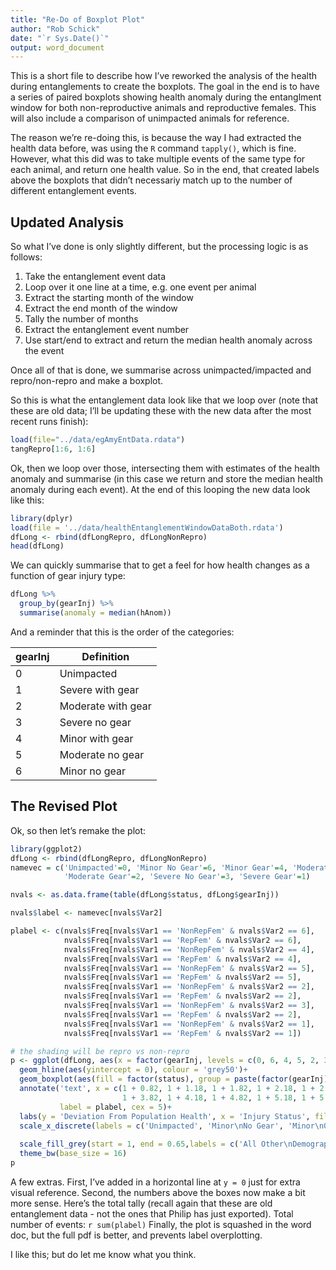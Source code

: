 ```yaml
---
title: "Re-Do of Boxplot Plot"
author: "Rob Schick"
date: "`r Sys.Date()`"
output: word_document
---
```


This is a short file to describe how I've reworked the analysis of the health during entanglements to create the boxplots. The goal in the end is to have a series of paired boxplots showing health anomaly during the entanglment window for both non-reproductive animals and reproductive females. This will also include a comparison of unimpacted animals for reference.

The reason we're re-doing this, is because the way I had extracted the health data before, was using the `R` command `tapply()`, which is fine. However, what this did was to take multiple events of the same type for each animal, and return one health value. So in the end, that created labels above the boxplots that didn't necessariy match up to the number of different entanglement events.

## Updated Analysis
So what I've done is only slightly different, but the processing logic is as follows:

1. Take the entanglement event data
2. Loop over it one line at a time, e.g. one event per animal
3. Extract the starting month of the window
4. Extract the end month of the window
5. Tally the number of months
6. Extract the entanglement event number
7. Use start/end to extract and return the median health anomaly across the event

Once all of that is done, we summarise across unimpacted/impacted and repro/non-repro and make a boxplot.

So this is what the entanglement data look like that we loop over (note that these are old data; I'll be updating these with the new data after the most recent runs finish):

```r
load(file="../data/egAmyEntData.rdata") 
tangRepro[1:6, 1:6]
```

Ok, then we loop over those, intersecting them with estimates of the health anomaly and summarise (in this case we return and store the median health anomaly during each event). At the end of this looping the new data look like this:

```r
library(dplyr)
load(file = '../data/healthEntanglementWindowDataBoth.rdata')
dfLong <- rbind(dfLongRepro, dfLongNonRepro)
head(dfLong)
```

We can quickly summarise that to get a feel for how health changes as a function of gear injury type:

```r
dfLong %>% 
  group_by(gearInj) %>% 
  summarise(anomaly = median(hAnom))
```

And a reminder that this is the order of the categories:

gearInj | Definition
-----------|----------
0 | Unimpacted
1 | Severe with gear
2 | Moderate with gear
3 | Severe no gear
4 | Minor with gear
5 | Moderate no gear
6 | Minor no gear

## The Revised Plot
Ok, so then let's remake the plot:

```r
library(ggplot2)
dfLong <- rbind(dfLongRepro, dfLongNonRepro)
namevec = c('Unimpacted'=0, 'Minor No Gear'=6, 'Minor Gear'=4, 'Moderate No Gear'=5,
            'Moderate Gear'=2, 'Severe No Gear'=3, 'Severe Gear'=1)

nvals <- as.data.frame(table(dfLong$status, dfLong$gearInj))

nvals$label <- namevec[nvals$Var2]

plabel <- c(nvals$Freq[nvals$Var1 == 'NonRepFem' & nvals$Var2 == 6], 
            nvals$Freq[nvals$Var1 == 'RepFem' & nvals$Var2 == 6], 
            nvals$Freq[nvals$Var1 == 'NonRepFem' & nvals$Var2 == 4], 
            nvals$Freq[nvals$Var1 == 'RepFem' & nvals$Var2 == 4], 
            nvals$Freq[nvals$Var1 == 'NonRepFem' & nvals$Var2 == 5], 
            nvals$Freq[nvals$Var1 == 'RepFem' & nvals$Var2 == 5], 
            nvals$Freq[nvals$Var1 == 'NonRepFem' & nvals$Var2 == 2], 
            nvals$Freq[nvals$Var1 == 'RepFem' & nvals$Var2 == 2], 
            nvals$Freq[nvals$Var1 == 'NonRepFem' & nvals$Var2 == 3], 
            nvals$Freq[nvals$Var1 == 'RepFem' & nvals$Var2 == 2], 
            nvals$Freq[nvals$Var1 == 'NonRepFem' & nvals$Var2 == 1], 
            nvals$Freq[nvals$Var1 == 'RepFem' & nvals$Var2 == 1])

# the shading will be repro vs non-repro
p <- ggplot(dfLong, aes(x = factor(gearInj, levels = c(0, 6, 4, 5, 2, 3, 1)), y = hAnom)) +
  geom_hline(aes(yintercept = 0), colour = 'grey50')+
  geom_boxplot(aes(fill = factor(status), group = paste(factor(gearInj), status)), outlier.shape=NA, notch = FALSE)+
  annotate('text', x = c(1 + 0.82, 1 + 1.18, 1 + 1.82, 1 + 2.18, 1 + 2.82, 1 + 3.18,
                         1 + 3.82, 1 + 4.18, 1 + 4.82, 1 + 5.18, 1 + 5.82, 1 + 6.18), y = 25, 
           label = plabel, cex = 5)+
  labs(y = 'Deviation From Population Health', x = 'Injury Status', fill = 'Reproductive Status')+
  scale_x_discrete(labels = c('Unimpacted', 'Minor\nNo Gear', 'Minor\nGear', 'Moderate\nNo Gear','Moderate\nGear',   'Severe\nNo Gear', 'Severe\nGear'))+
  
  scale_fill_grey(start = 1, end = 0.65,labels = c('All Other\nDemographic\nCategories\n', 'Reproductive\nFemales\n'))+
  theme_bw(base_size = 16)
p
```

A few extras. First, I've added in a horizontal line at `y = 0` just for extra visual reference. Second, the numbers above the boxes now make a bit more sense. Here's the total tally (recall again that these are old entanglement data - not the ones that Philip has just exported). Total number of events: ```r sum(plabel)``` Finally, the plot is squashed in the word doc, but the full pdf is better, and prevents label overplotting.

I like this; but do let me know what you think.


